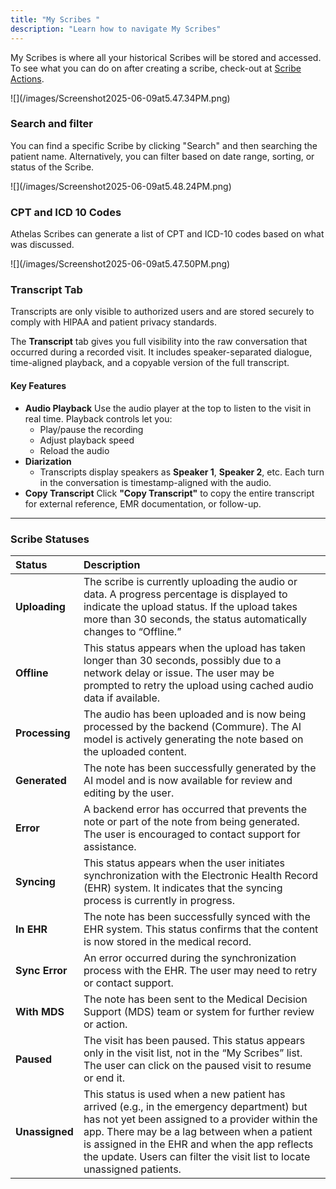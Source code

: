```yaml
---
title: "My Scribes "
description: "Learn how to navigate My Scribes"
---
```


My Scribes is where all your historical Scribes will be stored and accessed. To see what you can do on after creating a scribe, check-out at [Scribe Actions](/basics/scribe-actions).

<Frame>
  ![](/images/Screenshot2025-06-09at5.47.34PM.png)
</Frame>

### Search and filter

You can find a specific Scribe by clicking "Search" and then searching the patient name. Alternatively, you can filter based on date range, sorting, or status of the Scribe.

<Frame>
  ![](/images/Screenshot2025-06-09at5.48.24PM.png)
</Frame>

### CPT and ICD 10 Codes

Athelas Scribes can generate a list of CPT and ICD-10 codes based on what was discussed.

<Frame>
  ![](/images/Screenshot2025-06-09at5.47.50PM.png)
</Frame>

### Transcript Tab

<Note>
  Transcripts are only visible to authorized users and are stored securely to comply with HIPAA and patient privacy standards.
</Note>

The **Transcript** tab gives you full visibility into the raw conversation that occurred during a recorded visit. It includes speaker-separated dialogue, time-aligned playback, and a copyable version of the full transcript.

#### Key Features

- **Audio Playback**
  Use the audio player at the top to listen to the visit in real time. Playback controls let you:
  - Play/pause the recording
  - Adjust playback speed
  - Reload the audio
- **Diarization**
  -  Transcripts display speakers as **Speaker 1**, **Speaker 2**, etc. Each turn in the conversation is timestamp-aligned with the audio.
- **Copy Transcript**
  Click **"Copy Transcript"** to copy the entire transcript for external reference, EMR documentation, or follow-up.

---

### Scribe Statuses

| **Status**     | **Description**                                                                                                                                                                                                                                                                                                          |
| :------------- | :----------------------------------------------------------------------------------------------------------------------------------------------------------------------------------------------------------------------------------------------------------------------------------------------------------------------- |
| **Uploading**  | The scribe is currently uploading the audio or data. A progress percentage is displayed to indicate the upload status. If the upload takes more than 30 seconds, the status automatically changes to “Offline.”                                                                                                          |
| **Offline**    | This status appears when the upload has taken longer than 30 seconds, possibly due to a network delay or issue. The user may be prompted to retry the upload using cached audio data if available.                                                                                                                       |
| **Processing** | The audio has been uploaded and is now being processed by the backend (Commure). The AI model is actively generating the note based on the uploaded content.                                                                                                                                                             |
| **Generated**  | The note has been successfully generated by the AI model and is now available for review and editing by the user.                                                                                                                                                                                                        |
| **Error**      | A backend error has occurred that prevents the note or part of the note from being generated. The user is encouraged to contact support for assistance.                                                                                                                                                                  |
| **Syncing**    | This status appears when the user initiates synchronization with the Electronic Health Record (EHR) system. It indicates that the syncing process is currently in progress.                                                                                                                                              |
| **In EHR**     | The note has been successfully synced with the EHR system. This status confirms that the content is now stored in the medical record.                                                                                                                                                                                    |
| **Sync Error** | An error occurred during the synchronization process with the EHR. The user may need to retry or contact support.                                                                                                                                                                                                        |
| **With MDS**   | The note has been sent to the Medical Decision Support (MDS) team or system for further review or action.                                                                                                                                                                                                                |
| **Paused**     | The visit has been paused. This status appears only in the visit list, not in the “My Scribes” list. The user can click on the paused visit to resume or end it.                                                                                                                                                         |
| **Unassigned** | This status is used when a new patient has arrived (e.g., in the emergency department) but has not yet been assigned to a provider within the app. There may be a lag between when a patient is assigned in the EHR and when the app reflects the update. Users can filter the visit list to locate unassigned patients. |